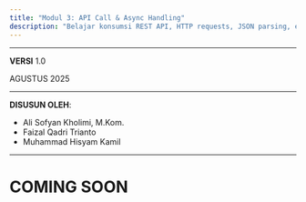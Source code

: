 ```yaml
---
title: "Modul 3: API Call & Async Handling"
description: "Belajar konsumsi REST API, HTTP requests, JSON parsing, error handling, dan async programming di Flutter dengan GetX."
---
```


---

**VERSI** 1.0

AGUSTUS 2025

---

**DISUSUN OLEH**:

- Ali Sofyan Kholimi, M.Kom.
- Faizal Qadri Trianto
- Muhammad Hisyam Kamil

---

# COMING SOON
